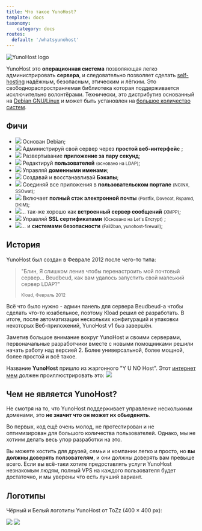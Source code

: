 ```yaml
---
title: Что такое YunoHost?
template: docs
taxonomy:
    category: docs
routes:
  default: '/whatsyunohost'
---
```


![YunoHost logo](/img/YunoHost_logo_vertical.png?resize=400&id=ynhlogo)

YunoHost это **операционная система** позволяющая легко администрировать **сервера**, и следовательно позволяет сделать [self-hosting](/selfhosting) надёжным, безопасным, этическим и лёгким. Это свободнораспространяемая библиотека которая поддерживается исключительно волонтёрами. Технически, это дистрибутив основанный на [Debian GNU/Linux](https://debian.org) и может быть установлен на [большое количество систем](/install).

## Фичи

- ![](/img/icon-debian.png?resize=32&classes=inline) Основан Debian;
- ![](/img/icon-tools.png?resize=32&classes=inline) Администрируй свой сервер через **простой веб-интерфейс** ;
- ![](/img/icon-package.png?resize=32&classes=inline) Развертывание **приложение за пару секунд**;
- ![](/img/icon-users.png?resize=32&classes=inline) Редактируй **пользователей** <small>(основано на LDAP)</small>;
- ![](/img/icon-globe.png?resize=32&classes=inline) Управляй **доменными именами**;
- ![](/img/icon-medic.png?resize=32&classes=inline) Создавай и восстанавливай **Бэкапы**;
- ![](/img/icon-door.png?resize=32&classes=inline) Соединяй все приложения в **пользовательском портале** <small>(NGINX, SSOwat)</small>;
- ![](/img/icon-mail.png?resize=32&classes=inline) Включает **полный стэк электронной почты** <small>(Postfix, Dovecot, Rspamd, DKIM)</small>;
- ![](/img/icon-messaging.png?resize=32&classes=inline)... так-же хорошо как **встроенный сервер сообщений** <small>(XMPP)</small>;
- ![](/img/icon-lock.png?resize=32&classes=inline) Управляй **SSL сертификатами** <small>(Основано на Let's Encrypt)</small> ;
- ![](/img/icon-shield.png?resize=32&classes=inline)... и **системами безопасности** <small>(Fail2ban, yunohost-firewall)</small>;

## История

YunoHost был создан в Феврале 2012 после чего-то типа:

<blockquote><p>"Блин, Я слишком ленив чтобы перенастроить мой почтовый сервер... Beudbeud, как вам удалось запустить свой малеький сервер LDAP?"</p>
<small>Kload, Февраль 2012</small></blockquote>

Всё что было нужно - админ панель для сервера Beudbeud-а чтобы сделать что-то юзабельное, поэтому Kload решил её разработать. В итоге, после автоматизации нескольких конфигураций и упаковки некоторых Веб-приложений, YunoHost v1 быз завершён.

Заметив большое внимание вокруг YunoHost и своими серверами, первоначальные разработчики вместе с новыми помощниками решили начать работу над версией 2. Более универсальной, более мощной, более простой и всё такое.

Название **YunoHost** пришло из жаргонного "Y U NO Host". Этот [интернет мем](https://en.wikipedia.org/wiki/Internet_meme) должен проиллюстрировать это:
![](/img/dude_yunohost.jpg)

## Чем не является YunoHost?

Не смотря на то, что YunoHost поддерживает управление несколькими доменами, это **не значит что он может их обьеденять**.

Во первых, код ещё очень молод, не протестирован и не оптимизирован для большого количества пользователей. Однако, мы не хотиим делать весь упор разработки на это.

Вы можете хостить для друзей, семьи и компании легко и просто, но **вы должны доверять ползователям**, и они должны доверять вам превыше всего. Если вы всё-таки хотите предоставлять услуги YunoHost незнакомым людям, полный VPS на каждого пользователя будет достаточно, и мы уверены что есть лучший вариант.

## Логотипы

Чёрный и Белый логотипы YunoHost от ToZz (400 × 400 px):

![](/img/ynh_logo_black_300dpi.png?resize=220)
![](/img/ynh_logo_white_300dpi.png?resize=220&id=whitelogo)
